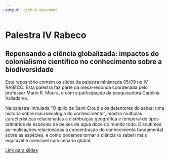 ---
output: github_document
---

# Palestra IV Rabeco

## Repensando a ciência globalizada: impactos do colonialismo científico no conhecimento sobre a biodiversidade

Este repositório contém os slides da palestra ministrada 05/09 no IV RABECO. Esta palestra faz parte da mesa-redonda coordenada pelo professor Mario R. Moura, e com a participação da pesquisadora Carolina Valladares.

Na palestra intitulada "O quilo de Saint Cloud e os detentores do saber: uma historia sobre macroecologia do conhecimento", mostro múltiplas características relacionadas a distribuição geográfica e temporal de tipos primários de espécies de peixes de água doce do mundo todo. Discutimos as implicações relacionadas a concentração do conhecimento fundamental sobre as espécies, e como podemos tornar a ciência (o saber) mais equitável e acessível num cenário global.

[Link para slides](https://gabrielnakamura.github.io/Palestra_rabeco2024/)


